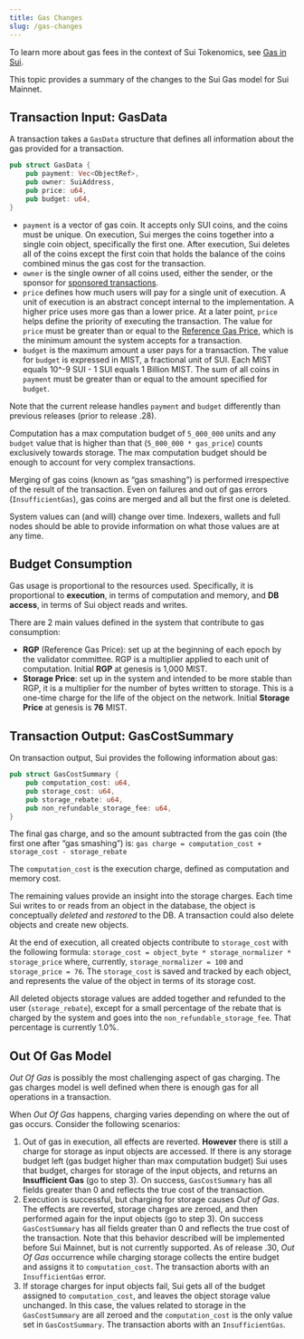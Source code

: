 ```yaml
---
title: Gas Changes
slug: /gas-changes
---
```


To learn more about gas fees in the context of Sui Tokenomics, see [Gas in Sui](../../learn/economics/gas-in-sui.mdx).

This topic provides a summary of the changes to the Sui Gas model for Sui Mainnet.

## Transaction Input: GasData

A transaction takes a `GasData` structure that defines all information about the gas provided for a transaction.

```rust
pub struct GasData {
	pub payment: Vec<ObjectRef>,
	pub owner: SuiAddress,
	pub price: u64,
	pub budget: u64,
}
```

- `payment` is a vector of gas coin. It accepts only SUI coins, and the coins must be unique. On execution, Sui merges the coins together into a single coin object, specifically the first one. After execution, Sui deletes all of the coins except the first coin that holds the balance of the coins combined minus the gas cost for the transaction.
- `owner` is the single owner of all coins used, either the sender, or the sponsor for [sponsored transactions](../../learn/core-concepts/sponsored-transactions.mdx).
- `price` defines how much users will pay for a single unit of execution. A unit of execution is an abstract concept internal to the implementation. A higher price uses more gas than a lower price. At a later point, `price` helps define the priority of executing the transaction. The value for `price` must be greater than or equal to the [Reference Gas Price](../../learn/economics/gas-pricing.mdx), which is the minimum amount the system accepts for a transaction.
- `budget` is the maximum amount a user pays for a transaction. The value for `budget` is expressed in MIST, a fractional unit of SUI. Each MIST equals 10^-9 SUI - 1 SUI equals 1 Billion MIST. The sum of all coins in `payment` must be greater than or equal to the amount specified for `budget`.

Note that the current release handles `payment` and `budget` differently than previous releases (prior to release .28).

Computation has a max computation budget of `5_000_000` units and any `budget` value that is higher than that (`5_000_000 * gas_price`) counts exclusively towards storage. The max computation budget should be enough to account for very complex transactions.

Merging of gas coins (known as “gas smashing”) is performed irrespective of the result of the transaction. Even on failures and out of gas errors (`InsufficientGas`), gas coins are merged and all but the first one is deleted.

System values can (and will) change over time. Indexers, wallets and full nodes should be able to provide information on what those values are at any time.

## Budget Consumption

Gas usage is proportional to the resources used. Specifically, it is proportional to **execution**, in terms of computation and memory, and **DB access**, in terms of Sui object reads and writes.

There are 2 main values defined in the system that contribute to gas consumption:

- **RGP** (Reference Gas Price): set up at the beginning of each epoch by the validator committee. RGP is a multiplier applied to each unit of computation. Initial **RGP** at genesis is 1,000 MIST.
- **Storage Price**: set up in the system and intended to be more stable than RGP, it is a multiplier for the number of bytes written to storage. This is a one-time charge for the life of the object on the network. Initial **Storage Price** at genesis is **76** MIST.

## Transaction Output: GasCostSummary

On transaction output, Sui provides the following information about gas:

```rust
pub struct GasCostSummary {
	pub computation_cost: u64,
	pub storage_cost: u64,
	pub storage_rebate: u64,
	pub non_refundable_storage_fee: u64,
}
```

The final gas charge, and so the amount subtracted from the gas coin (the first one after “gas smashing”) is:
`gas charge = computation_cost + storage_cost - storage_rebate`

The `computation_cost` is the execution charge, defined as computation and memory cost.

The remaining values provide an insight into the storage charges. Each time Sui writes to or reads from an object in the database, the object is conceptually _deleted_ and _restored_ to the DB. A transaction could also delete objects and create new objects.

At the end of execution, all created objects contribute to `storage_cost` with the following formula: `storage_cost = object_byte * storage_normalizer * storage_price` where, currently, `storage_normalizer = 100` and `storage_price = 76`. The `storage_cost` is saved and tracked by each object, and represents the value of the object in terms of its storage cost.

All deleted objects storage values are added together and refunded to the user (`storage_rebate`), except for a small percentage of the rebate that is charged by the system and goes into the `non_refundable_storage_fee`. That percentage is currently 1.0%.

## Out Of Gas Model

_Out Of Gas_ is possibly the most challenging aspect of gas charging. The gas charges model is well defined when there is enough gas for all operations in a transaction.

When _Out Of Gas_ happens, charging varies depending on where the out of gas occurs. Consider the following scenarios:

1. Out of gas in execution, all effects are reverted. **However** there is still a charge for storage as input objects are accessed. If there is any storage budget left (gas budget higher than max computation budget) Sui uses that budget, charges for storage of the input objects, and returns an **Insufficient Gas** (go to step 3). On success, `GasCostSummary` has all fields greater than 0 and reflects the true cost of the transaction.
2. Execution is successful, but charging for storage causes _Out of Gas_.
   The effects are reverted, storage charges are zeroed, and then performed again for the input objects (go to step 3). On success `GasCostSummary` has all fields greater than 0 and reflects the true cost of the transaction.
   Note that this behavior described will be implemented before Sui Mainnet, but is not currently supported. As of release .30, _Out Of Gas_ occurrence while charging storage collects the entire budget and assigns it to `computation_cost`. The transaction aborts with an `InsufficientGas` error.
3. If storage charges for input objects fail, Sui gets all of the budget assigned to `computation_cost`, and leaves the object storage value unchanged. In this case, the values related to storage in the `GasCostSummary` are all zeroed and the `computation_cost` is the only value set in `GasCostSummary`. The transaction aborts with an `InsufficientGas`.
